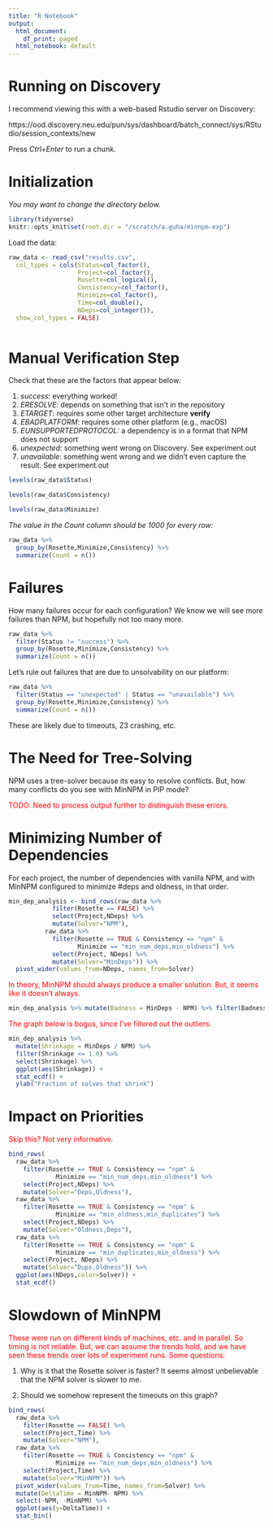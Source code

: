 ```yaml
---
title: "R Notebook"
output:
  html_document:
    df_print: paged
  html_notebook: default
---
```


# Running on Discovery

I recommend viewing this with a web-based Rstudio server on Discovery:

https://ood.discovery.neu.edu/pun/sys/dashboard/batch_connect/sys/RStudio/session_contexts/new

Press *Ctrl+Enter* to run a chunk.

# Initialization

*You may want to change the directory below.*

```r
library(tidyverse)
knitr::opts_knit$set(root.dir = "/scratch/a.guha/minnpm-exp")
```

Load the data:

```r
raw_data <- read_csv("results.csv",
  col_types = cols(Status=col_factor(),
                   Project=col_factor(),
                   Rosette=col_logical(),
                   Consistency=col_factor(),
                   Minimize=col_factor(),
                   Time=col_double(),
                   NDeps=col_integer()),
  show_col_types = FALSE)
                   
```


# Manual Verification Step

Check that these are the factors that appear below:

1. *success*: everything worked!
2. *ERESOLVE*: depends on something that isn't in the repository
3. *ETARGET*: requires some other target architecture **verify**
4. *EBADPLATFORM*: requires some other platform (e.g., macOS)
5. *EUNSUPPORTEDPROTOCOL:* a dependency is in a format that NPM does not support
6. *unexpected*: something went wrong on Discovery. See experiment.out
7. *unavailable*: something went wrong and we didn't even capture the result. 
   See experiment.out

```r
levels(raw_data$Status)
```

```r
levels(raw_data$Consistency)
```

```r
levels(raw_data$Minimize)
```

*The value in the Count column should be 1000 for every row:*

```r
raw_data %>% 
  group_by(Rosette,Minimize,Consistency) %>%
  summarize(Count = n())
```

# Failures

How many failures occur for each configuration? We know we will see more failures than NPM, but hopefully not too many more.

```r
raw_data %>% 
  filter(Status != "success") %>% 
  group_by(Rosette,Minimize,Consistency) %>%
  summarize(Count = n())
```

Let's rule out failures that are due to unsolvability on our platform:

```r
raw_data %>% 
  filter(Status == "unexpected" | Status == "unavailable") %>%
  group_by(Rosette,Minimize,Consistency) %>%
  summarize(Count = n())
```

These are likely due to timeouts, Z3 crashing, etc.

#  The Need for Tree-Solving

NPM uses a tree-solver because its easy to resolve conflicts. But, how many conflicts do you see with MinNPM in PIP mode?

<span style="color:red">TODO: Need to process output further to distinguish these errors.</span>

#  Minimizing Number of Dependencies

For each project, the number of dependencies with vanilla NPM, and with MinNPM configured to minimize #deps and oldness, in that order.

```r
min_dep_analysis <- bind_rows(raw_data %>% 
            filter(Rosette == FALSE) %>% 
            select(Project,NDeps) %>% 
            mutate(Solver="NPM"),
          raw_data %>% 
            filter(Rosette == TRUE & Consistency == "npm" &
                   Minimize == "min_num_deps,min_oldness") %>%
            select(Project, NDeps) %>%
            mutate(Solver="MinDeps")) %>%
  pivot_wider(values_from=NDeps, names_from=Solver)
```


<span style="color: red">
In theory, MinNPM should always produce a smaller solution. But, it seems like it doesn't always.
</span>

```r
min_dep_analysis %>% mutate(Badness = MinDeps - NPM) %>% filter(Badness > 0)

```

<span style="color:red">The graph below is bogus, since I've filtered out the outliers.</span>

```r
min_dep_analysis %>% 
  mutate(Shrinkage = MinDeps / NPM) %>% 
  filter(Shrinkage <= 1.0) %>%
  select(Shrinkage) %>%
  ggplot(aes(Shrinkage)) +
  stat_ecdf() +
  ylab("Fraction of solves that shrink")
```


# Impact on Priorities

<span style="color:red">Skip this? Not very informative.</span>

```r
bind_rows(
  raw_data %>% 
    filter(Rosette == TRUE & Consistency == "npm" &
             Minimize == "min_num_deps,min_oldness") %>%
    select(Project,NDeps) %>%
    mutate(Solver="Deps,Oldness"),
  raw_data %>% 
    filter(Rosette == TRUE & Consistency == "npm" &
             Minimize == "min_oldness,min_duplicates") %>%
    select(Project,NDeps) %>%
    mutate(Solver="Oldness,Deps"),
  raw_data %>% 
    filter(Rosette == TRUE & Consistency == "npm" &
             Minimize == "min_duplicates,min_oldness") %>%
    select(Project, NDeps) %>%
    mutate(Solver="Dups,Oldness")) %>%
  ggplot(aes(NDeps,color=Solver)) +
  stat_ecdf()
```

# Slowdown of MinNPM

<span style="color:red">These were run on different kinds of machines, etc. and in parallel. So timing is not reliable. But, we can assume the trends hold, and we have seen these trends over lots of experiment runs. Some questions:</span>

1. Why is it that the Rosette solver is faster? It seems almost unbelievable that the NPM solver is slower to me.

2. Should we somehow represent the timeouts on this graph?

```r
bind_rows(
  raw_data %>%
    filter(Rosette == FALSE) %>%
    select(Project,Time) %>%
    mutate(Solver="NPM"),
  raw_data %>% 
    filter(Rosette == TRUE & Consistency == "npm" &
             Minimize == "min_num_deps,min_oldness") %>%
    select(Project,Time) %>%
    mutate(Solver="MinNPM")) %>%
  pivot_wider(values_from=Time, names_from=Solver) %>%
  mutate(DeltaTime = MinNPM- NPM) %>%
  select(-NPM, -MinNPM) %>%
  ggplot(aes(y=DeltaTime)) +
  stat_bin()
```

